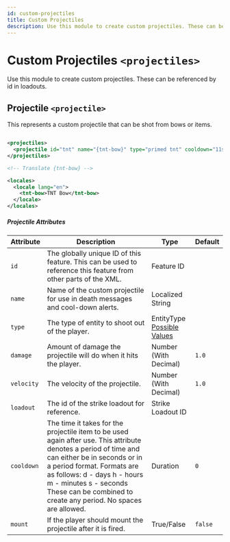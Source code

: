 ```yaml
---
id: custom-projectiles
title: Custom Projectiles
description: Use this module to create custom projectiles. These can be referenced by id in loadouts.
---
```


# Custom Projectiles `<projectiles>`

Use this module to create custom projectiles. These can be referenced by id in loadouts.

## Projectile `<projectile>`

This represents a custom projectile that can be shot from bows or items.

```xml

<projectiles>
  <projectile id="tnt" name="{tnt-bow}" type="primed tnt" cooldown="11s" />
</projectiles>

<!-- Translate {tnt-bow} -->

<locales>
  <locale lang="en">
    <tnt-bow>TNT Bow</tnt-bow>
  </locale>
</locales>

```

##### Projectile Attributes

| Attribute  | Description                                                                                                                                                                                                                                                                                             | Type                                                                                                                                                    | Default |
| ---------- | ------------------------------------------------------------------------------------------------------------------------------------------------------------------------------------------------------------------------------------------------------------------------------------------------------- | ------------------------------------------------------------------------------------------------------------------------------------------------------- | ------- |
| `id`       | The globally unique ID of this feature. This can be used to reference this feature from other parts of the XML.                                                                                                                                                                                         | <span class="badge badge--primary">Feature ID</span>                                                                                                    |         |
| `name`     | Name of the custom projectile for use in death messages and cool-down alerts.                                                                                                                                                                                                                           | <span class="badge badge--primary">Localized String</span>                                                                                              |         |
| `type`     | The type of entity to shoot out of the player.                                                                                                                                                                                                                                                          | <span class="badge badge--primary">EntityType</span><br />[Possible Values](https://hub.spigotmc.org/javadocs/spigot/org/bukkit/entity/EntityType.html) |         |
| `damage`   | Amount of damage the projectile will do when it hits the player.                                                                                                                                                                                                                                        | <span class="badge badge--primary">Number (With Decimal)</span>                                                                                         | `1.0`   |
| `velocity` | The velocity of the projectile.                                                                                                                                                                                                                                                                         | <span class="badge badge--primary">Number (With Decimal)</span>                                                                                         | `1.0`   |
| `loadout`  | The id of the strike loadout for reference.                                                                                                                                                                                                                                                             | <span class="badge badge--primary">Strike Loadout ID</span>                                                                                             |         |
| `cooldown` | The time it takes for the projectile item to be used again after use. This attribute denotes a period of time and can either be in seconds or in a period format. Formats are as follows: d - days h - hours m - minutes s - seconds These can be combined to create any period. No spaces are allowed. | <span class="badge badge--primary">Duration</span>                                                                                                      | `0`     |
| `mount`    | If the player should mount the projectile after it is fired.                                                                                                                                                                                                                                            | <span class="badge badge--primary">True/False</span>                                                                                                    | `false` |
